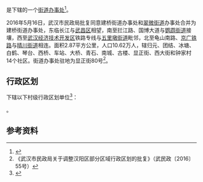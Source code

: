 {{中国乡级行政区|42/01/05/002/000}}

'''{{PAGENAMEBASE}}'''是{{PRC admin/fullname|42/01/05/002/000|3}}下辖的一个[[街道办事处|街道办事处]]<ref>{{PRC admin/ref sgc|{{PRC admin/parent|42/01/05/002/000}}}}</ref>。

2016年5月16日，武汉市民政局批复同意建桥街道办事处和[[翠微街道|翠微街道]]办事处合并为建桥街道办事处，东临长江与[[武昌区|武昌区]]相望，南至拦江路、国博大道与[[鹦鹉街道|鹦鹉街道]]接壤，西至[[武汉经济技术开发区|武汉经济技术开发区]]铁路专线与[[五里墩街道|五里墩街道]]毗邻，北至龟山南路、[[京广铁路|京广铁路]]与[[晴川街道|晴川街道]]相连。面积2.87平方公里，人口10.62万人，辖归元、团结、冰塘、白鹤、琴台、西桥、车站、大桥、青石、南城、古楼、显正街、西大街和钟家村14个社区。街道办事处驻地为显正街80号<ref>《武汉市民政局关于调整汉阳区部分区域行政区划的批复》（武民政〔2016〕55号）</ref>。

== 行政区划 ==
{{PAGENAMEBASE}}下辖以下村级行政区划单位<ref>{{PRC admin/ref sgc|42/01/05/002/000}}</ref>：

{{PRC admin/children|42/01/05/002/000}}。

== 参考资料 ==
{{reflist}}

{{湖北行政区划小作品}}
{{PRC admin/navcat|42/01/05/002/000}}